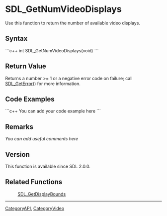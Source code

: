 <!-- pragma section-numbers off -->
<!-- pragma disable-camelcase -->

= SDL_GetNumVideoDisplays =
Use this function to return the number of available video displays.


== Syntax ==
```c++
int SDL_GetNumVideoDisplays(void)
```

== Return Value ==
Returns a number >= 1 or a negative error code on failure; call [[SDL_GetError]]() for more information.

== Code Examples ==
```c++
You can add your code example here
```

== Remarks ==
''You can add useful comments here''

== Version ==
This function is available since SDL 2.0.0.

== Related Functions ==
:[[SDL_GetDisplayBounds]]

----
[[CategoryAPI]], [[CategoryVideo]]
